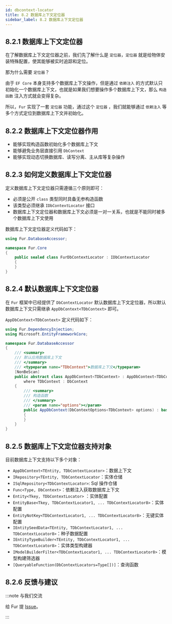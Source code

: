 ```yaml
---
id: dbcontext-locator
title: 8.2 数据库上下文定位器
sidebar_label: 8.2 数据库上下文定位器
---
```


## 8.2.1 数据库上下文定位器

在了解数据库上下文定位器之前，我们先了解什么是 `定位器`，`定位器` 就是给物体安装特殊配置，使其能够被实时追踪和定位。

那为什么需要 `定位器`？

由于 `EF Core` 本身支持多个数据库上下文操作，但是通过 `依赖注入` 的方式默认只初始化一个数据库上下文，也就是如果我们想要操作多个数据库上下文，那么 `构造函数` 注入方式就会变得复杂。

所以，`Fur` 实现了一套 `定位器` 功能，通过这个 `定位器` ，我们就能够通过 `依赖注入` 等多个方式定位到数据库上下文并初始化。

## 8.2.2 数据库上下文定位器作用

- 能够实现构造函数初始化多个数据库上下文
- 能够避免业务层直接引用 `DbContext`
- 能够实现动态切换数据库、读写分离、主从库等复杂操作

## 8.2.3 如何定义数据库上下文定位器

定义数据库上下文定位器只需遵循三个原则即可：

- 必须是公开 `class` 类型同时具备无参构造函数
- 该类型必须继承 `IDbContextLocator` 接口
- 数据库上下文定位器和数据库上下文必须是一对一关系，也就是不能同时被多个数据库上下文使用

数据库上下文定位器定义代码如下：

```cs {1,5}
using Fur.DatabaseAccessor;

namespace Fur.Core
{
    public sealed class FurDbContextLocator : IDbContextLocator
    {
    }
}
```

## 8.2.4 默认数据库上下文定位器

在 `Fur` 框架中已经提供了 `DbContextLocator` 默认数据库上下文定位器，所以默认数据库上下文只需继承 `AppDbContext<TDbContext>` 即可。

`AppDbContext<TDbContext>` 定义代码如下：

```cs {11}
using Fur.DependencyInjection;
using Microsoft.EntityFrameworkCore;

namespace Fur.DatabaseAccessor
{
    /// <summary>
    /// 默认应用数据库上下文
    /// </summary>
    /// <typeparam name="TDbContext">数据库上下文</typeparam>
    [NonBeScan]
    public abstract class AppDbContext<TDbContext> : AppDbContext<TDbContext, DbContextLocator>
        where TDbContext : DbContext
    {
        /// <summary>
        /// 构造函数
        /// </summary>
        /// <param name="options"></param>
        public AppDbContext(DbContextOptions<TDbContext> options) : base(options)
        {
        }
    }
}
```

## 8.2.5 数据库上下文定位器支持对象

目前数据库上下文支持以下多个对象：

- `AppDbContext<TEntity, TDbContextLocator>`：数据上下文
- `IRepository<TEntity, TDbContextLocator`：实体仓储
- `ISqlRepository<TDbContextLocator>`: Sql 操作仓储
- `Func<Type, DbContext>`：依赖注入获取数据库上下文
- `Entity<Tkey, TDbContextLocator>` ：实体配置
- `EntityBase<Tkey, TDbContextLocator1, ... TDbContextLocator8>`：实体配置
- `EntityNotKey<TDbContextLocator1, ... TDbContextLocator8>`：无键实体配置
- `IEntitySeedData<TEntity, TDbContextLocator1, ... TDbContextLocator8>`：种子数据配置
- `IEntityTypeBuilder<TEntity, TDbContextLocator1, ... TDbContextLocator8>`：实体类型构建器
- `IModelBuilderFilter<TDbContextLocator1, ... TDbContextLocator8>`：模型构建筛选器
- `[QueryableFunction(DbContextLocators=Type[])]`：查询函数

## 8.2.6 反馈与建议

:::note 与我们交流

给 Fur 提 [Issue](https://gitee.com/monksoul/Fur/issues/new?issue)。

:::
